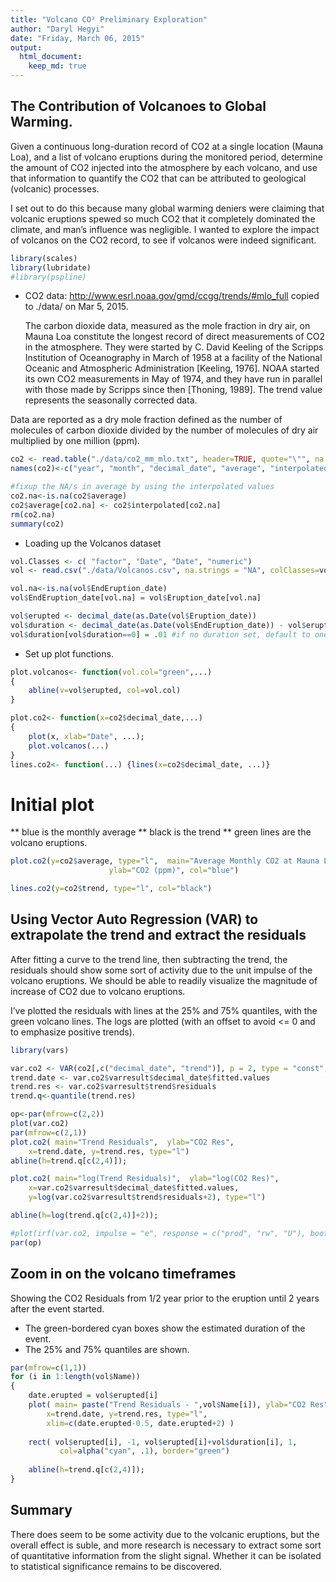 ```yaml
---
title: "Volcano CO² Preliminary Exploration"
author: "Daryl Hegyi"
date: "Friday, March 06, 2015"
output: 
  html_document:
    keep_md: true
---
```

## The Contribution of Volcanoes to Global Warming.
Given a continuous long-duration record of CO2 at a single location (Mauna Loa), and a list of volcano eruptions during the monitored period, determine the amount of CO2 injected into the atmosphere by each volcano, and use that information to quantify the CO2 that can be attributed to geological (volcanic) processes.

I set out to do this because many global warming deniers were claiming that volcanic eruptions spewed so much CO2 that it completely dominated the climate, and man's influence was negligible.  I wanted to explore the impact of volcanos on the CO2 record, to see if volcanos were indeed significant.

```r
library(scales)
library(lubridate)
#library(pspline)
```
* CO2 data: <http://www.esrl.noaa.gov/gmd/ccgg/trends/#mlo_full> copied to ./data/ on Mar 5, 2015.

  The carbon dioxide data, measured as the mole fraction in dry air, on Mauna Loa constitute the longest record of direct measurements of CO2 in the atmosphere. They were started by C. David Keeling of the Scripps Institution of Oceanography in March of 1958 at a facility of the National Oceanic and Atmospheric Administration [Keeling, 1976]. NOAA started its own CO2 measurements in May of 1974, and they have run in parallel with those made by Scripps since then [Thoning, 1989]. The trend value represents the seasonally corrected data.

Data are reported as a dry mole fraction defined as the number of molecules of carbon dioxide divided by the number of molecules of dry air multiplied by one million (ppm). 
```r
co2 <- read.table("./data/co2_mm_mlo.txt", header=TRUE, quote="\"", na.strings = "-99.99")
names(co2)<-c("year", "month", "decimal_date", "average", "interpolated", "trend", "numdays")

#fixup the NA/s in average by using the interpolated values
co2.na<-is.na(co2$average)
co2$average[co2.na] <- co2$interpolated[co2.na]
rm(co2.na)
summary(co2)
```

* Loading up the Volcanos dataset
```r

vol.Classes <- c( "factor", "Date", "Date", "numeric")
vol <- read.csv("./data/Volcanos.csv", na.strings = "NA", colClasses=vol.Classes)

vol.na<-is.na(vol$EndEruption_date)
vol$EndEruption_date[vol.na] = vol$Eruption_date[vol.na]

vol$erupted <- decimal_date(as.Date(vol$Eruption_date))
vol$duration <- decimal_date(as.Date(vol$EndEruption_date)) - vol$erupted
vol$duration[vol$duration==0] = .01 #if no duration set, default to one percent of a year (about 3.5 days)

```

* Set up plot functions.
```r
plot.volcanos<- function(vol.col="green",...) 
{ 
	abline(v=vol$erupted, col=vol.col)
}

plot.co2<- function(x=co2$decimal_date,...) 
{
	plot(x, xlab="Date", ...); 
	plot.volcanos(...)
}
lines.co2<- function(...) {lines(x=co2$decimal_date, ...)}
```
# Initial plot

** blue is the monthly average
** black is the trend
** green lines are the volcano eruptions.
```r
plot.co2(y=co2$average, type="l",  main="Average Monthly CO2 at Mauna Loa", 
					  ylab="CO2 (ppm)", col="blue")

lines.co2(y=co2$trend, type="l", col="black")
```

## Using Vector Auto Regression (VAR) to extrapolate the trend and extract the residuals
After fitting a curve to the trend line, then subtracting the trend, the residuals should show some sort of activity due to the unit impulse of the volcano eruptions.  We should be able to readily visualize the magnitude of increase of CO2 due to volcano eruptions.

I've plotted the residuals with lines at the 25% and 75% quantiles, with the green volcano lines.  The logs are plotted (with an offset to avoid <= 0 and to emphasize positive trends).
```r
library(vars)

var.co2 <- VAR(co2[,c("decimal_date", "trend")], p = 2, type = "const", )
trend.date <- var.co2$varresult$decimal_date$fitted.values
trend.res <- var.co2$varresult$trend$residuals
trend.q<-quantile(trend.res)

op<-par(mfrow=c(2,2))
plot(var.co2)
par(mfrow=c(2,1))
plot.co2( main="Trend Residuals",  ylab="CO2 Res",
	x=trend.date, y=trend.res, type="l")
abline(h=trend.q[c(2,4)]);

plot.co2( main="log(Trend Residuals)",  ylab="log(CO2 Res)",
	x=var.co2$varresult$decimal_date$fitted.values, 
	y=log(var.co2$varresult$trend$residuals+2), type="l")

abline(h=log(trend.q[c(2,4)]+2));

#plot(irf(var.co2, impulse = "e", response = c("prod", "rw", "U"), boot = T))
par(op)
```

## Zoom in on the volcano timeframes
Showing the CO2 Residuals from 1/2 year prior to the eruption until 2 years after the event started.

* The green-bordered cyan boxes show the estimated duration of the event.
* The 25% and 75% quantiles are shown.
```r
par(mfrow=c(1,1))
for (i in 1:length(vol$Name))
{
	date.erupted = vol$erupted[i]
	plot( main= paste("Trend Residuals - ",vol$Name[i]), ylab="CO2 Res",
		x=trend.date, y=trend.res, type="l",
		xlim=c(date.erupted-0.5, date.erupted+2) )
	
	rect( vol$erupted[i], -1, vol$erupted[i]+vol$duration[i], 1,
		   col=alpha("cyan", .1), border="green")
	
	abline(h=trend.q[c(2,4)]);
}
```

## Summary
There does seem to be some activity due to the volcanic eruptions, but the overall effect is suble, and more research is necessary to extract some sort of quantitative information from the slight signal.  Whether it can be isolated to statistical significance remains to be discovered.
